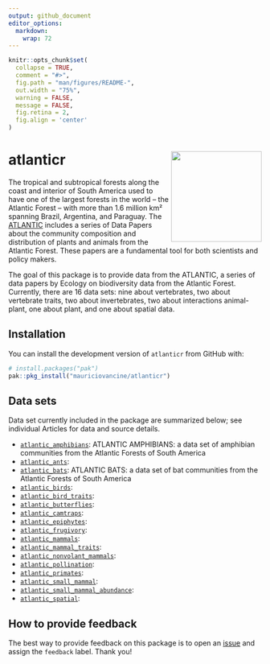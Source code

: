 ```yaml
---
output: github_document
editor_options: 
  markdown: 
    wrap: 72
---
```


```r
knitr::opts_chunk$set(
  collapse = TRUE,
  comment = "#>",
  fig.path = "man/figures/README-",
  out.width = "75%",
  warning = FALSE,
  message = FALSE,
  fig.retina = 2,
  fig.align = 'center'
)
```

# atlanticr <a href='https://lter.github.io/atlanticr/'><img src="hexagon/logo.png" id="home_logo" align="right" height="180"/></a>

The tropical and subtropical forests along the coast and interior of South America 
used to have one of the largest forests in the world – the Atlantic Forest – with 
more than 1.6 million km² spanning Brazil, Argentina, and Paraguay. The [ATLANTIC ](https://esajournals.onlinelibrary.wiley.com/doi/toc/10.1002/(ISSN)1939-9170.AtlanticPapers)
includes a series of Data Papers about the community composition and 
distribution of plants and animals from the Atlantic Forest. These papers are 
a fundamental tool for both scientists and policy makers.

The goal of this package is to provide data from the ATLANTIC, 
a series of data papers by Ecology on biodiversity data from the Atlantic 
Forest. Currently, there are 16 data sets: nine about vertebrates, two about
vertebrate traits, two about invertebrates, two about interactions animal-plant, 
one about plant, and one about spatial data.

## Installation

You can install the development version of `atlanticr` from
GitHub with:

``` r
# install.packages("pak")
pak::pkg_install("mauriciovancine/atlanticr")
```
 
## Data sets

Data set currently included in the package are summarized below;
see individual Articles for data and source details.

- [`atlantic_amphibians`](https://mauriciovancine.github.io/atlanticr/docs/reference/atlantic_amphibians.html): ATLANTIC AMPHIBIANS: a data set of amphibian communities from the Atlantic Forests of South America
- [`atlantic_ants`](https://mauriciovancine.github.io/atlanticr/docs/reference/atlantic_ants.html): 
- [`atlantic_bats`](https://mauriciovancine.github.io/atlanticr/docs/reference/atlantic_bats.html): ATLANTIC BATS: a data set of bat communities from the Atlantic Forests of South America
- [`atlantic_birds`](https://mauriciovancine.github.io/atlanticr/docs/reference/atlantic_birds.html):
- [`atlantic_bird_traits`](https://mauriciovancine.github.io/atlanticr/docs/reference/atlantic_bird_traits.html):
- [`atlantic_butterflies`](https://mauriciovancine.github.io/atlanticr/docs/reference/atlantic_butterflies.html):
- [`atlantic_camtraps`](https://mauriciovancine.github.io/atlanticr/docs/reference/atlantic_camtraps.html):
- [`atlantic_epiphytes`](https://mauriciovancine.github.io/atlanticr/docs/reference/atlantic_epiphytes.html):
- [`atlantic_frugivory`](https://mauriciovancine.github.io/atlanticr/docs/reference/atlantic_frugivory.html):
- [`atlantic_mammals`](https://mauriciovancine.github.io/atlanticr/docs/reference/atlantic_mammals.html):
- [`atlantic_mammal_traits`](https://mauriciovancine.github.io/atlanticr/docs/reference/atlantic_mammal_traits.html):
- [`atlantic_nonvolant_mammals`](https://mauriciovancine.github.io/atlanticr/docs/reference/atlantic_nonvolant_mammals.html):
- [`atlantic_pollination`](https://mauriciovancine.github.io/atlanticr/docs/reference/atlantic_pollination.html):
- [`atlantic_primates`](https://mauriciovancine.github.io/atlanticr/docs/reference/atlantic_primates.html):
- [`atlantic_small_mammal`](https://mauriciovancine.github.io/atlanticr/docs/reference/atlantic_small_mammal.html):
- [`atlantic_small_mammal_abundance`](https://mauriciovancine.github.io/atlanticr/docs/reference/atlantic_small_mammal_abundance.html):
- [`atlantic_spatial`](https://mauriciovancine.github.io/atlanticr/docs/reference/atlantic_spatial.html):

## How to provide feedback

The best way to provide feedback on this package is to open an
[issue](https://github.com/mauriciovancine/atlanticr/issues) and assign the
`feedback` label. Thank you!
